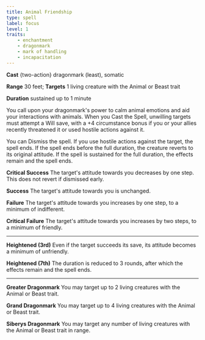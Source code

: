 ```yaml
---
title: Animal Friendship
type: spell
label: focus
level: 1
traits:
    - enchantment
    - dragonmark
    - mark of handling
    - incapacitation
---
```


**Cast** {two-action} dragonmark (least), somatic

**Range** 30 feet; **Targets** 1 living creature with the Animal or Beast trait

**Duration** sustained up to 1 minute

You call upon your dragonmark's power to calm animal emotions and aid your interactions with animals. When you Cast the Spell, unwilling targets must attempt a Will save, with a +4 circumstance bonus if you or your allies recently threatened it or used hostile actions against it.

You can Dismiss the spell. If you use hostile actions against the target, the spell ends. If the spell ends before the full duration, the creature reverts to its original attitude. If the spell is sustained for the full duration, the effects remain and the spell ends.

**Critical Success** The target's attitude towards you decreases by one step. This does not revert if dismissed early.

**Success** The target's attitude towards you is unchanged.

**Failure** The target's attitude towards you increases by one step, to a minimum of indifferent.

**Critical Failure** The target's attitude towards you increases by two steps, to a minimum of friendly.

---

**Heightened (3rd)** Even if the target succeeds its save, its attitude becomes a minimum of unfriendly.

**Heightened (7th)** The duration is reduced to 3 rounds, after which the effects remain and the spell ends.

---

**Greater Dragonmark** You may target up to 2 living creatures with the Animal or Beast trait.

**Grand Dragonmark** You may target up to 4 living creatures with the Animal or Beast trait.

**Siberys Dragonmark** You may target any number of living creatures with the Animal or Beast trait in range.
